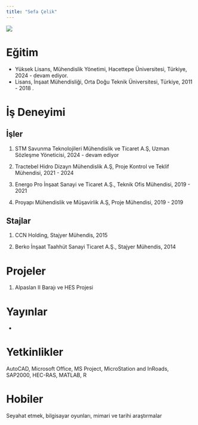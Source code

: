 ```yaml
---
title: "Sefa Çelik"
---
```


![](images/Sefa_Celik-01.jpeg){fig-align="center"}

# Eğitim

-   Yüksek Lisans, Mühendislik Yönetimi, Hacettepe Üniversitesi, Türkiye, 2024 - devam ediyor.
-   Lisans, İnşaat Mühendisliği, Orta Doğu Teknik Üniversitesi, Türkiye, 2011 - 2018 .

# İş Deneyimi

## İşler

1.  STM Savunma Teknolojileri Mühendislik ve Ticaret A.Ş, Uzman Sözleşme Yöneticisi, 2024 - devam ediyor

2.  Tractebel Hidro Dizayn Mühendislik A.Ş, Proje Kontrol ve Teklif Mühendisi, 2021 - 2024

3.  Energo Pro İnşaat Sanayi ve Ticaret A.Ş., Teknik Ofis Mühendisi, 2019 - 2021

4.  Proyapı Mühendislik ve Müşavirlik A.Ş, Proje Mühendisi, 2019 - 2019

## Stajlar

1.  CCN Holding, Stajyer Mühendis, 2015

2.  Berko İnşaat Taahhüt Sanayi Ticaret A.Ş., Stajyer Mühendis, 2014

# Projeler

1.  Alpaslan II Barajı ve HES Projesi

# Yayınlar

-   

# Yetkinlikler

AutoCAD, Microsoft Office, MS Project, MicroStation and InRoads, SAP2000, HEC-RAS, MATLAB, R

# Hobiler

Seyahat etmek, bilgisayar oyunları, mimari ve tarihi araştırmalar
